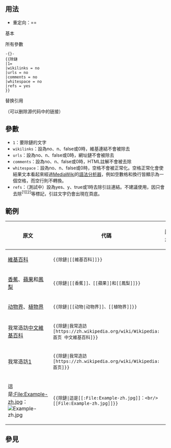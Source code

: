 <noinclude>{{Documentation subpage}}</noinclude>
<!-- 在本行下編輯模板說明 -->
{{hatnote|[[File:Confusion grey.svg|24px|link=Wikipedia:消歧义]]&nbsp;&nbsp;'''提示'''：本模板不是把連結轉化成顏色的'''[[:Template:Fakelink2]]'''。}}
{{lua|模組:Delink}}
{{High-use|143753}}

==用法==
*重定向：{{tl|除鏈}}={{tl|Delink}}={{tl|Unlink}}

;基本
{{tlx|除鏈|文本}}

;所有參數
<pre>-{}-
{{除鏈
|1= 
|wikilinks = no
|urls = no
|comments = no
|whitespace = no
|refs = yes
}}
</pre>

;替换引用
{{tlxs|除鏈|文本}}（可以删除源代码中的链接）

==參數==
*<code>1</code>：要除鏈的文字
*<code>wikilinks</code>：設為no、n、false或0時，維基連結不會被除去
*<code>urls</code>：設為no、n、false或0時，網址鏈不會被除去
*<code>comments</code>：設為no、n、false或0時，HTML註解不會被去除
*<code>whitespace</code>：設為no、n、false或0時，空格不會被正常化。空格正常化會使結果文本看起來經過[[MediaWiki]]的[[語法分析器]]，例如空數格和換行皆顯示為一個空格，而空行則不轉換。
*<code>refs</code>：（測試中）設為yes、y、true或1時去除引註連結。不建議使用，因只會去除<sup>[1][2]</sup>等標記，引註文字仍會出現在頁底。

==範例==
{|class="wikitable"
!原文
!代碼
!顯示
|-
|[[維基百科]]
|<code><nowiki>{{除鏈|[[維基百科]]}}</nowiki></code>
|{{除鏈|[[維基百科]]}}
|-
|[[香蕉]]、[[蘋果]]和[[鳳梨]]
|<code><nowiki>{{除鏈|[[香蕉]]、[[蘋果]]和[[鳳梨]]}}</nowiki></code>
|{{除鏈|[[香蕉]]、[[蘋果]]和[[鳳梨]]}}
|-
|[[动物|动物界]]、[[植物界]]
|<code><nowiki>{{除鏈|[[动物|动物界]]、[[植物界]]}}</nowiki></code>
|{{除鏈|[[动物|动物界]]、[[植物界]]}}
|-
|我常造訪[https://zh.wikipedia.org/wiki/Wikipedia:首页 中文維基百科]
|<code><nowiki>{{除鏈|我常造訪[https://zh.wikipedia.org/wiki/Wikipedia:首页 中文維基百科]}}</nowiki></code>
|{{除鏈|我常造訪[https://zh.wikipedia.org/wiki/Wikipedia:首页 中文維基百科]}}
|-
|我常造訪[https://zh.wikipedia.org/wiki/Wikipedia:首页]
|<code><nowiki>{{除鏈|我常造訪[https://zh.wikipedia.org/wiki/Wikipedia:首页]}}</nowiki></code>
|{{除鏈|我常造訪[https://zh.wikipedia.org/wiki/Wikipedia:首页]}}
|-
|這是[[:File:Example-zh.jpg]]：<br/>[[File:Example-zh.jpg]]
|<code><nowiki>{{除鏈|這是[[:File:Example-zh.jpg]]：<br/>[[File:Example-zh.jpg]]}}</nowiki></code>
|{{除鏈|這是[[:File:Example-zh.jpg]]：<br/>[[File:Example-zh.jpg]]}}
|}

== 參見 ==

{{字串模板一覽|trim}}
<includeonly>
<!-- 本行下加入模板的分類 -->

</includeonly>